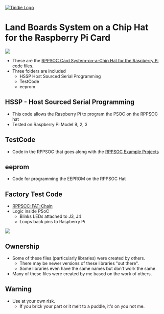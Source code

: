 <a href="https://www.tindie.com/products/land_boards/programmable-system-on-a-chip-for-the-raspberry-pi/"><img src="http://land-boards.com/blwiki/images/5/51/Tindie-mediums.png" alt="Tindie Logo"></img></a> 

= Land Boards System on a Chip Hat for the Raspberry Pi Card =

<img src="http://land-boards.com/blwiki/images/4/42/RPPSOC-P1010074-800px.jpg"></img>

* These are the [http://land-boards.com/blwiki/index.php?title=RPPSOC RPPSOC Card System-on-a-Chip Hat for the Raspberry Pi] code files.
* Three folders are included
** HSSP Host Sourced Serial Programming
** TestCode
** eeprom

== HSSP - Host Sourced Serial Programming ==

* This code allows the Raspberry Pi to program the PSOC on the RPPSOC hat
* Tested on Raspberry Pi Model B, 2, 3

== TestCode ==

* Code in the RPPSOC that goes along with the [http://land-boards.com/blwiki/index.php?title=RPPSOC_Example_Projects RPPSOC Example Projects]

== eeprom ==

* Code for programming the EEPROM on the RPPSOC Hat

== Factory Test Code ==

* [https://github.com/land-boards/LB-RPPSOC/tree/master/RPPSOC-FAT-Chain.cydsn RPPSOC-FAT-Chain]
* Logic inside PSoC
** Blinks LEDs attached to J3, J4
** Loops back pins to Raspberry Pi

<img src="http://land-boards.com/blwiki/images/0/05/RPPSOC_PSoC_FAT_SCHEMATIC.PNG"></img>

== Ownership ==

* Some of these files (particularly libraries) were created by others.
** There may be newer versions of these libraries "out there".
** Some libraries even have the same names but don't work the same.
* Many of these files were created by me based on the work of others.

== Warning ==

* Use at your own risk.
** If you brick your part or it melt to a puddle, it's on you not me.
